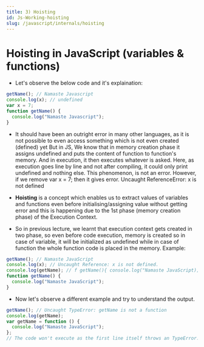 ```yaml
---
title: 3) Hoisting
id: Js-Working-hoisting
slug: /javascript/internals/hoisting
---
```



# Hoisting in JavaScript (variables & functions)

- Let's observe the below code and it's explaination:

```js
getName(); // Namaste Javascript
console.log(x); // undefined
var x = 7;
function getName() {
  console.log("Namaste Javascript");
}
```

- It should have been an outright error in many other languages, as it is not possible to even access something which is not even created (defined) yet But in JS, We know that in memory creation phase it assigns undefined and puts the content of function to function's memory. And in execution, it then executes whatever is asked. Here, as execution goes line by line and not after compiling, it could only print undefined and nothing else. This phenomenon, is not an error. However, if we remove var x = 7; then it gives error. Uncaught ReferenceError: x is not defined

- **Hoisting** is a concept which enables us to extract values of variables and functions even before initialising/assigning value without getting error and this is happening due to the 1st phase (memory creation phase) of the Execution Context.

- So in previous lecture, we learnt that execution context gets created in two phase, so even before code execution, memory is created so in case of variable, it will be initialized as undefined while in case of function the whole function code is placed in the memory. Example:

```js
getName(); // Namaste JavaScript
console.log(x); // Uncaught Reference: x is not defined.
console.log(getName); // f getName(){ console.log("Namaste JavaScript); }
function getName() {
  console.log("Namaste JavaScript");
}
```

- Now let's observe a different example and try to understand the output.

```js
getName(); // Uncaught TypeError: getName is not a function
console.log(getName);
var getName = function () {
  console.log("Namaste JavaScript");
};
// The code won't execute as the first line itself throws an TypeError.
```
